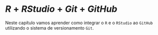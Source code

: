 # $R + RStudio + Git + GitHub$

Neste capítulo vamos aprender como integrar o `R` e o `RStudio` ao `GitHub` utilizando o sistema de versionamento `Git`.

